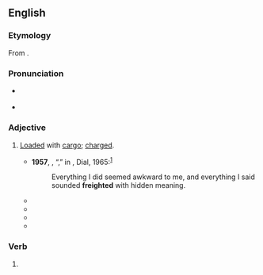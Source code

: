 ==English==

===Etymology===
From {{suffix|en|freight|ed|id2=adjectival}}.

===Pronunciation===
* {{a|RP|GA}} {{IPA|en|/ˈfɹeɪtɪd/}}
* {{hyphenation|en|freight|ed}}

===Adjective===
{{en-adj}}

# {{lb|en|also|figuratively}} [[loaded#Adjective|Loaded]] with [[cargo]]; [[charged#Adjective|charged]].
#* '''1957''', {{w|James Baldwin}}, “{{w|Sonny’s Blues}},” in ''{{w|Going to Meet the Man}}'', Dial, 1965:<sup>[https://books.google.com/books?id=Gc1WAAAAQBAJ&printsec=frontcover#v=onepage&q&f=false]</sup>
#*: Everything I did seemed awkward to me, and everything I said sounded '''freighted''' with hidden meaning.
#* {{quote-text|en|year=2002|author=Keith Graham|title=Practical Reasoning in a Social World|passage='Identity' is a '''freighted''' term to use in a philosophical context.}}
#* {{quote-text|en|year=2009|author=Abbott Gleason|title=A Companion to Russian History|passage=It will also consider problems of periodization, a '''freighted''' issue in the case of Russia, in part because there the conclusion of peace did not mark the end of armed conflict. }}
#* {{quote-text|en|year=2014|author=Joseph A. Boone|title=The Homoerotics of Orientalism|passage=In the process, I hope to illuminate the myriad, rather than singular, forms of sexuality and eroticism that have in fact always traversed these politically '''freighted''', ideologically constructed divides from a number of directions.}}
#* {{quote-journal|en|author=Rupert Christiansen|authorlink=Rupert Christiansen|title=English translations rarely sing|newspaper={{w|The Daily Telegraph}} (Review)|date=1 March 2014|page=R19|passage=English National Opera is a title '''freighted''' with implications, and that first adjective promises not only a geographical reach, but a linguistic commitment too.}}

===Verb===
{{head|en|verb form}}

# {{en-past of|freight}}